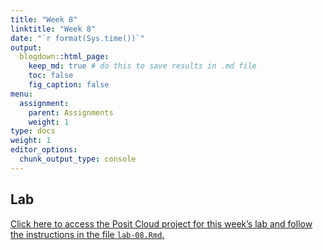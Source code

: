 ```yaml
---
title: "Week 8"
linktitle: "Week 8"
date: "`r format(Sys.time())`"
output:
  blogdown::html_page:
    keep_md: true # do this to save results in .md file
    toc: false
    fig_caption: false
menu:
  assignment:
    parent: Assignments
    weight: 1
type: docs
weight: 1
editor_options:
  chunk_output_type: console
---
```


## Lab

[Click here to access the Posit Cloud project for this week's lab and follow the instructions in the file `lab-08.Rmd`.](https://posit.cloud/spaces/328615/content/5615188)
